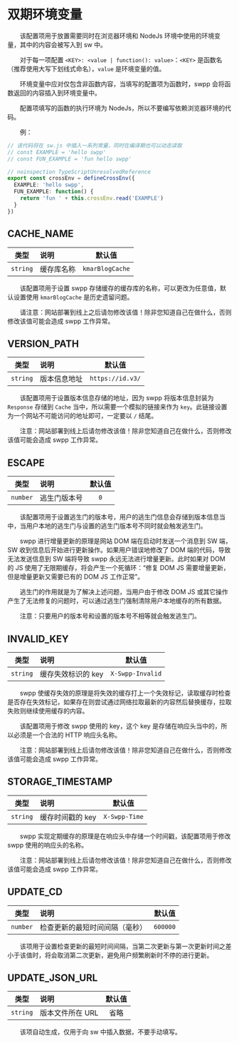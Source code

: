 # 双期环境变量

&emsp;&emsp;该配置项用于放置需要同时在浏览器环境和 NodeJs 环境中使用的环境变量，其中的内容会被写入到 sw 中。

&emsp;&emsp;对于每一项配置 `<KEY>: <value | function(): value>`：`<KEY>` 是函数名（推荐使用大写下划线式命名），`value` 是环境变量的值。

&emsp;&emsp;环境变量中应对仅包含非函数内容，当填写的配置项为函数时，swpp 会将函数返回的内容插入到环境变量中。

&emsp;&emsp;配置项填写的函数的执行环境为 NodeJs，所以不要编写依赖浏览器环境的代码。

&emsp;&emsp;例：

```typescript
// 该代码将在 sw.js 中插入一系列常量，同时在编译期也可以动态读取
// const EXAMPLE = 'hello swpp'
// const FUN_EXAMPLE = 'fun hello swpp'

// noinspection TypeScriptUnresolvedReference
export const crossEnv = defineCrossEnv({
  EXAMPLE: 'hello swpp',
  FUN_EXAMPLE: function() {
    return 'fun ' + this.crossEnv.read('EXAMPLE')
  }
})
```

## CACHE_NAME

|    类型    | 说明    |       默认值       |
|:--------:|:------|:---------------:|
| `string` | 缓存库名称 | `kmarBlogCache` |

&emsp;&emsp;该配置项用于设置 swpp 存储缓存的缓存库的名称，可以更改为任意值，默认设置使用 `kmarBlogCache` 是历史遗留问题。

&emsp;&emsp;请注意：网站部署到线上之后请勿修改该值！除非您知道自己在做什么，否则修改该值可能会造成 swpp 工作异常。

## VERSION_PATH

|    类型    | 说明     |       默认值        |
|:--------:|:-------|:----------------:|
| `string` | 版本信息地址 | `https://id.v3/` |

&emsp;&emsp;该配置项用于设置版本信息存储的地址，因为 swpp 将版本信息封装为 `Response` 存储到 `Cache` 当中，所以需要一个模拟的链接来作为 `key`。此链接设置为一个网站不可能访问的地址即可，一定要以 `/` 结尾。

&emsp;&emsp;注意：网站部署到线上后请勿修改该值！除非您知道自己在做什么，否则修改该值可能会造成 swpp 工作异常。

## ESCAPE

|    类型    | 说明     | 默认值 |
|:--------:|:-------|:---:|
| `number` | 逃生门版本号 | `0` |

&emsp;&emsp;该配置项用于设置逃生门的版本号，用户的逃生门信息会存储到版本信息当中，当用户本地的逃生门与设置的逃生门版本号不同时就会触发逃生门。

&emsp;&emsp;swpp 进行增量更新的原理是网站 DOM 端在启动时发送一个消息到 SW 端，SW 收到信息后开始进行更新操作。如果用户错误地修改了 DOM 端的代码，导致无法发送信息到 SW 端将导致 swpp 永远无法进行增量更新。此时如果对 DOM 的 JS 使用了无限期缓存，将会产生一个死循环：“修复 DOM JS 需要增量更新，但是增量更新又需要已有的 DOM JS 工作正常”。

&emsp;&emsp;逃生门的作用就是为了解决上述问题，当用户由于修改 DOM JS 或其它操作产生了无法修复的问题时，可以通过逃生门强制清除用户本地缓存的所有数据。

&emsp;&emsp;注意：只要用户的版本号和设置的版本号不相等就会触发逃生门。

## INVALID_KEY

|    类型    | 说明          |       默认值        |
|:--------:|:------------|:----------------:|
| `string` | 缓存失效标识的 key | `X-Swpp-Invalid` |

&emsp;&emsp;swpp 使缓存失效的原理是将失效的缓存打上一个失效标记，读取缓存时检查是否存在失效标记，如果存在则尝试通过网络拉取最新的内容然后替换缓存，拉取失败则继续使用缓存的内容。

&emsp;&emsp;该配置项用于修改 swpp 使用的 key，这个 key 是存储在响应头当中的，所以必须是一个合法的 HTTP 响应头名称。

&emsp;&emsp;注意：网站部署到线上后请勿修改该值！除非您知道自己在做什么，否则修改该值可能会造成 swpp 工作异常。

## STORAGE_TIMESTAMP

|    类型    | 说明         |      默认值      |
|:--------:|:-----------|:-------------:|
| `string` | 缓存时间戳的 key | `X-Swpp-Time` |

&emsp;&emsp;swpp 实现定期缓存的原理是在响应头中存储一个时间戳，该配置项用于修改 swpp 使用的响应头的名称。

&emsp;&emsp;注意：网站部署到线上后请勿修改该值！除非您知道自己在做什么，否则修改该值可能会造成 swpp 工作异常。

## UPDATE_CD

|    类型    | 说明              |   默认值    |
|:--------:|:----------------|:--------:|
| `number` | 检查更新的最短时间间隔（毫秒） | `600000` |

&emsp;&emsp;该项用于设置检查更新的最短时间间隔，当第二次更新与第一次更新时间之差小于该值时，将会取消第二次更新，避免用户频繁刷新时不停的进行更新。

## UPDATE_JSON_URL

|    类型    | 说明         | 默认值 |
|:--------:|:-----------|:---:|
| `string` | 版本文件所在 URL | 省略  |

&emsp;&emsp;该项自动生成，仅用于向 sw 中插入数据，不要手动填写。
